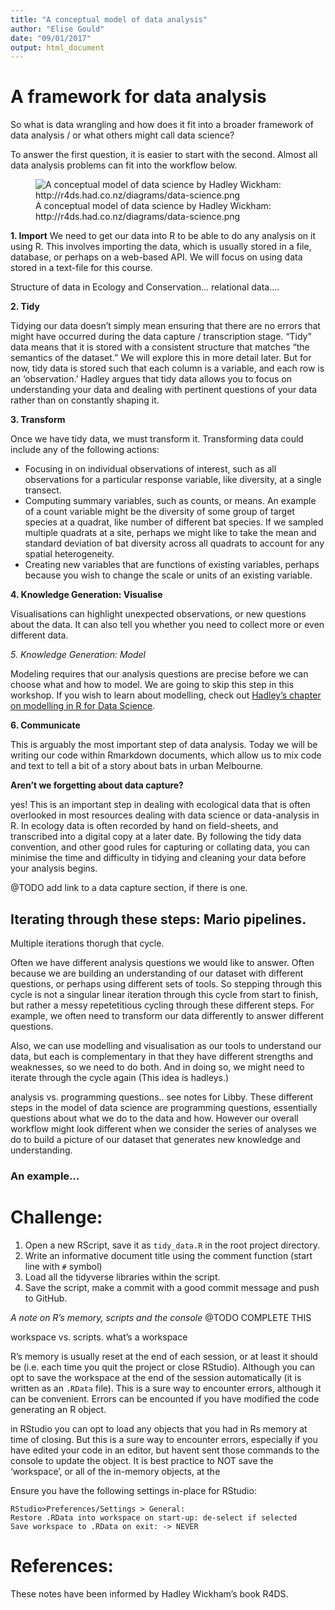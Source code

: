 ```yaml
---
title: "A conceptual model of data analysis"
author: "Elise Gould"
date: "09/01/2017"
output: html_document
---
```


# A framework for data analysis

So what is data wrangling and how does it fit into a broader framework of data analysis / or what others might call data science?

To answer the first question, it is easier to start with the second. Almost all data analysis problems can fit into the workflow below.

![A conceptual model of data science by Hadley Wickham: http://r4ds.had.co.nz/diagrams/data-science.png](../assets/data-science.png)

**1. Import** We need to get our data into R to be able to do any analysis on it using R. This involves importing the data, which is usually stored in a file, database, or perhaps on a web-based API. We will focus on using data stored in a text-file for this course.

Structure of data in Ecology and Conservation... relational data.... 

**2. Tidy** 

Tidying our data doesn't simply mean ensuring that there are no errors that might have occurred during the data capture / transcription stage. "Tidy" data means that it is stored with a consistent structure that matches "the semantics of the dataset." We will explore this in more detail later. But for now, tidy data is stored such that each column is a variable, and each row is an 'observation.' Hadley argues that tidy data allows you to focus on understanding your data and dealing with pertinent questions of your data rather than on constantly shaping it.


**3. Transform**

Once we have tidy data, we must transform it. Transforming data could include any of the following actions:

- Focusing in on individual observations of interest, such as all observations for a particular response variable, like diversity, at a single transect.
- Computing summary variables, such as counts, or means. An example of a count variable might be the diversity of some group of target species at a quadrat, like number of different bat species. If we sampled multiple quadrats at a site, perhaps we might like to take the mean and standard deviation of bat diversity across all quadrats to account for any spatial heterogeneity.
- Creating new variables that are functions of existing variables, perhaps because you wish to change the scale or units of an existing variable.

**4. Knowledge Generation: Visualise**

Visualisations can highlight unexpected observations, or new questions about the data. It can also tell you whether you need to collect more or even different data. 

*5. Knowledge Generation: Model*

Modeling requires that our analysis questions are precise before we can choose what and how to model. We are going to skip this step in this workshop. If you wish to learn about modelling, check out  [Hadley's chapter on modelling in R for Data Science](http://r4ds.had.co.nz/model-intro.html).

**6. Communicate**

This is arguably the most important step of data analysis. Today we will be writing our code within Rmarkdown documents, which allow us to mix code and text to tell a bit of a story about bats in urban Melbourne.

**Aren't we forgetting about data capture?**

yes! This is an important step in dealing with ecological data that is often overlooked in most resources dealing with data science or data-analysis in R. In ecology data is often recorded by hand on field-sheets, and transcribed into a digital copy at a later date. By following the tidy data convention, and other good rules for capturing or collating data, you can minimise the time and difficulty in tidying and cleaning your data before your analysis begins.

@TODO add link to a data capture section, if there is one.

##  Iterating through these steps: Mario pipelines.

Multiple iterations thorugh that cycle.

Often we have different analysis questions we would like to answer. Often because we are building an understanding of our dataset with different questions, or perhaps using different sets of tools. So stepping through this cycle is not a singular linear iteration through this cycle from start to finish, but rather a messy repetetitious cycling through these different steps. For example, we often need to transform our data differently to answer different questions.

Also, we can use modelling and visualisation as our tools to understand our data, but each is complementary in that they have different strengths and weaknesses, so we need to do both. And in doing so, we might need to iterate through the cycle again (This idea is hadleys.)

analysis vs. programming questions.. see notes for Libby. These different steps in the model of data science are programming questions, essentially questions about what we do to the data and how. However our overall workflow might look different when we consider the series of analyses we do to build a picture of our dataset that generates new knowledge and understanding.

### An example...

# Challenge:

1. Open a new RScript, save it as `tidy_data.R` in the root project directory.
2. Write an informative document title using the comment function (start line with `#` symbol)
3. Load all the tidyverse libraries within the script.
4. Save the script, make a commit with a good commit message and push to GitHub.

*A note on R's memory, scripts and the console* @TODO COMPLETE THIS

workspace vs. scripts. what's a workspace

R's memory is usually reset at the end of each session, or at least it should be (i.e. each time you quit the project or close RStudio). Although you can opt to save the workspace at the end of the session automatically (it is written as an `.RData` file). This is a sure way to encounter errors, although it can be convenient. Errors can be encounted if you have modified the code generating an R object.


in RStudio you can opt to load any objects that you had in Rs memory at time of closing. But this is a sure way to encounter errors, especially if you have edited your code in an editor, but havent sent those commands to the console to update the object. It is best practice to NOT save the 'workspace', or all of the in-memory objects, at the 

Ensure you have the following settings in-place for RStudio:

```
RStudio>Preferences/Settings > General:
Restore .RData into workspace on start-up: de-select if selected
Save workspace to .RData on exit: -> NEVER
```

# References:

These notes have been informed by Hadley Wickham's book R4DS.
